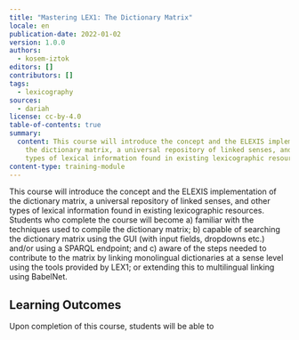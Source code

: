 ```yaml
---
title: "Mastering LEX1: The Dictionary Matrix"
locale: en
publication-date: 2022-01-02
version: 1.0.0
authors:
  - kosem-iztok
editors: []
contributors: []
tags:
  - lexicography
sources:
  - dariah
license: cc-by-4.0
table-of-contents: true
summary:
  content: This course will introduce the concept and the ELEXIS implementation of
    the dictionary matrix, a universal repository of linked senses, and other
    types of lexical information found in existing lexicographic resources.
content-type: training-module
---
```

This course will introduce the concept and the ELEXIS implementation of the dictionary matrix, a universal repository of linked senses, and other types of lexical information found in existing lexicographic resources. Students who complete the course will become a) familiar with the techniques used to compile the dictionary matrix; b) capable of searching the dictionary matrix using the GUI (with input fields, dropdowns etc.) and/or using a SPARQL endpoint; and c) aware of the steps needed to contribute to the matrix by linking monolingual dictionaries at a sense level using the tools provided by LEX1; or extending this to multilingual linking using BabelNet.

## Learning Outcomes

Upon completion of this course, students will be able to
